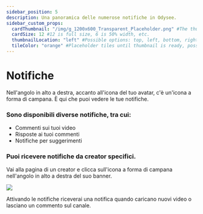 ```yaml
---
sidebar_position: 5
description: Una panoramica delle numerose notifiche in Odysee.
sidebar_custom_props:
  cardThumbnail: "/img/g_1200x600_Transparent_Placeholder.png" #The thumbnail on the category card.
  cardSize: 12 #12 is full size, 6 is 50% width, etc.
  thumbnailLocation: "left" #Possible options: top, left, bottom, right, none
  tileColor: "orange" #Placeholder tiles until thumbnail is ready, possible options: blue, cream, darkpurple, lightpurple, mauve, orange, pink, none
---
```


# Notifiche

Nell'angolo in alto a destra, accanto all'icona del tuo avatar, c'è un'icona a forma di campana. È qui che puoi vedere le tue notifiche.

### Sono disponibili diverse notifiche, tra cui:

- Commenti sui tuoi video
- Risposte ai tuoi commenti
- Notifiche per suggerimenti

### Puoi ricevere notifiche da creator specifici.

Vai alla pagina di un creator e clicca sull'icona a forma di campana nell'angolo in alto a destra del suo banner.

![](/img/en/category-interaction9.png)

Attivando le notifiche riceverai una notifica quando caricano nuovi video o lasciano un commento sul canale.
